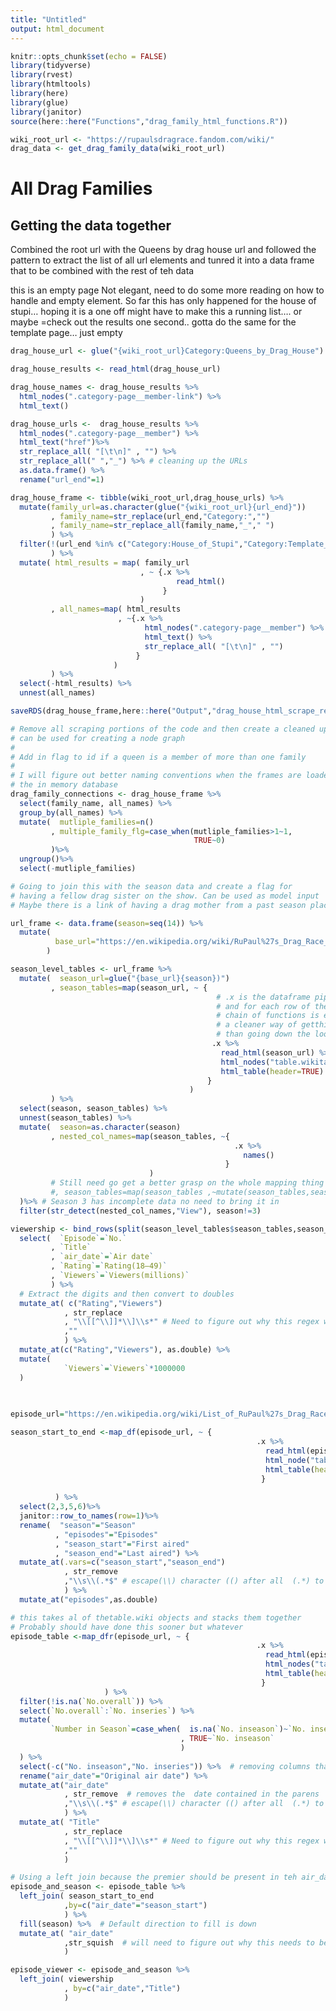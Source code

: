 ```yaml
---
title: "Untitled"
output: html_document
---
```


```r
knitr::opts_chunk$set(echo = FALSE)
library(tidyverse)
library(rvest)
library(htmltools)
library(here)
library(glue)
library(janitor)
source(here::here("Functions","drag_family_html_functions.R"))
```


```r
wiki_root_url <- "https://rupaulsdragrace.fandom.com/wiki/"
drag_data <- get_drag_family_data(wiki_root_url)
```

# All Drag Families 

## Getting the data together 

Combined the root url with the Queens by drag house url and 
followed the pattern to extract the list of all url elements and 
tunred it into a data frame that to be combined with the rest of teh data 

this is an empty page
Not elegant, need to do some more reading on how to handle and empty element.
So far this has only happened for the house of stupi... hoping it is a one off
might have to make this a running list.... or maybe =check out the results
one second..
gotta do the same for the template page... just empty
```r
drag_house_url <- glue("{wiki_root_url}Category:Queens_by_Drag_House")

drag_house_results <- read_html(drag_house_url)

drag_house_names <- drag_house_results %>% 
  html_nodes(".category-page__member-link") %>% 
  html_text() 

drag_house_urls <-  drag_house_results %>% 
  html_nodes(".category-page__member") %>% 
  html_text("href")%>% 
  str_replace_all( "[\t\n]" , "") %>% 
  str_replace_all(" ","_") %>% # cleaning up the URLs 
  as.data.frame() %>% 
  rename("url_end"=1)

drag_house_frame <- tibble(wiki_root_url,drag_house_urls) %>% 
  mutate(family_url=as.character(glue("{wiki_root_url}{url_end}"))
         , family_name=str_replace(url_end,"Category:","")
         , family_name=str_replace_all(family_name,"_"," ")
         ) %>% 
  filter(!(url_end %in% c("Category:House_of_Stupi","Category:Template_(Family_Tree)"))
         ) %>% 
  mutate( html_results = map( family_url
                             , ~ {.x %>%
                                     read_html()
                                  }
                             )
         , all_names=map( html_results
                        , ~{.x %>% 
                              html_nodes(".category-page__member") %>% 
                              html_text() %>% 
                              str_replace_all( "[\t\n]" , "")
                            }
                       )
         ) %>% 
  select(-html_results) %>% 
  unnest(all_names) 
```

```r
saveRDS(drag_house_frame,here::here("Output","drag_house_html_scrape_results.RDS"))
```


```r
# Remove all scraping portions of the code and then create a cleaned up frame that 
# can be used for creating a node graph
# 
# Add in flag to id if a queen is a member of more than one family
# 
# I will figure out better naming conventions when the frames are loaded into 
# the in memory database
drag_family_connections <- drag_house_frame %>% 
  select(family_name, all_names) %>% 
  group_by(all_names) %>% 
  mutate(  mutliple_families=n()
         , multiple_family_flg=case_when(mutliple_families>1~1,
                                         TRUE~0)
         )%>% 
  ungroup()%>%
  select(-mutliple_families)

# Going to join this with the season data and create a flag for 
# having a fellow drag sister on the show. Can be used as model input
# Maybe there is a link of having a drag mother from a past season place high 

```

```r
url_frame <- data.frame(season=seq(14)) %>% 
  mutate(
          base_url="https://en.wikipedia.org/wiki/RuPaul%27s_Drag_Race_(season_"
        )

season_level_tables <- url_frame %>% 
  mutate(  season_url=glue("{base_url}{season})")
         , season_tables=map(season_url, ~ { 
                                              # .x is the dataframe piped in 
                                              # and for each row of the frame the 
                                              # chain of functions is executed 
                                              # a cleaner way of getthing things 
                                              # than going down the loop route
                                             .x %>% 
                                               read_html(season_url) %>% 
                                               html_nodes("table.wikitable") %>% 
                                               html_table(header=TRUE)  
                                            }
                                        )
         ) %>% 
  select(season, season_tables) %>% 
  unnest(season_tables) %>% 
  mutate(  season=as.character(season)
         , nested_col_names=map(season_tables, ~{
                                                  .x %>% 
                                                    names()
                                                }
                               )
         # Still need go get a better grasp on the whole mapping thing
         #, season_tables=map(season_tables ,~mutate(season_tables,season=season))
  )%>% # Season 3 has incomplete data no need to bring it in
  filter(str_detect(nested_col_names,"View"), season!=3)


```


```r
viewership <- bind_rows(split(season_level_tables$season_tables,season_level_tables$season )) %>% 
  select(  `Episode`=`No.`
         , `Title`
         , `air_date`=`Air date`
         , `Rating`=`Rating(18–49)`
         , `Viewers`=`Viewers(millions)`
         ) %>%
  # Extract the digits and then convert to doubles
  mutate_at( c("Rating","Viewers")
            , str_replace
            , "\\[[^\\]]*\\]\\s*" # Need to figure out why this regex works...but it does!
            ,""
            ) %>%  
  mutate_at(c("Rating","Viewers"), as.double) %>% 
  mutate(
            `Viewers`=`Viewers`*1000000
  )
  
  
```


```r
episode_url="https://en.wikipedia.org/wiki/List_of_RuPaul%27s_Drag_Race_episodes"

season_start_to_end <-map_df(episode_url, ~ { 
                                                       .x %>% 
                                                         read_html(episode_url) %>% 
                                                         html_node("table.wikitable") %>% 
                                                         html_table(header=TRUE)
                                                        }
                                        
          ) %>% 
  select(2,3,5,6)%>% 
  janitor::row_to_names(row=1)%>% 
  rename(  "season"="Season"
          , "episodes"="Episodes"
          , "season_start"="First aired"
          , "season_end"="Last aired") %>% 
  mutate_at(.vars=c("season_start","season_end")
            , str_remove
            ,"\\s\\(.*$" # escape(\\) character (() after all  (.*) to end ($) 
            ) %>% 
  mutate_at("episodes",as.double)

```

```r
# this takes al of thetable.wiki objects and stacks them together 
# Probably should have done this sooner but whatever 
episode_table <-map_dfr(episode_url, ~ { 
                                                       .x %>% 
                                                         read_html(episode_url) %>% 
                                                         html_nodes("table.wikitable") %>% 
                                                         html_table(header=TRUE)
                                                        }
                     ) %>% 
  filter(!is.na(`No.overall`)) %>% 
  select(`No.overall`:`No. inseries`) %>%
  mutate(
         `Number in Season`=case_when(  is.na(`No. inseason`)~`No. inseries` # There was a change in naming to the page
                                      , TRUE~`No. inseason` 
                                      )
  ) %>%
  select(-c("No. inseason","No. inseries")) %>%  # removing columns that we wont need in the end
  rename("air_date"="Original air date") %>% 
  mutate_at("air_date"
            , str_remove  # removes the  date contained in the parens
            ,"\\s\\(.*$" # escape(\\) character (() after all  (.*) to end ($) 
            ) %>% 
  mutate_at( "Title"
            , str_replace
            , "\\[[^\\]]*\\]\\s*" # Need to figure out why this regex works...but it does!
            ,""
            ) 
```

```r
# Using a left join because the premier should be present in teh air_date column 
episode_and_season <- episode_table %>% 
  left_join( season_start_to_end
            ,by=c("air_date"="season_start")
            ) %>%
  fill(season) %>%  # Default direction to fill is down
  mutate_at( "air_date"
            ,str_squish  # will need to figure out why this needs to be used... but that is for another day
            )
```

```r
episode_viewer <- episode_and_season %>% 
  left_join( viewership
            , by=c("air_date","Title") 
            )
```


